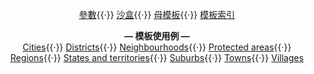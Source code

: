 <center><div style="{{Template:Infobox Indian jurisdiction/nav-style}} width:80%;">
[[Template:Infobox Indian jurisdiction/Parameters|參數]]{{·}} [[Template:Infobox Indian jurisdiction/Sandbox|沙盒]]{{·}} [[Template:Infobox Indian jurisdiction|母模板]]{{·}} [[Template:Infobox Indian jurisdiction/Template map|模板索引]]
</div></center>
<center><div style="{{Template:Infobox Indian jurisdiction/nav-style}} width:80%;">
'''— 模板使用例 —'''<br>
[[Template:Infobox Indian jurisdiction/Examples/city|Cities]]{{·}} [[Template:Infobox Indian jurisdiction/Examples/district|Districts]]{{·}} [[Template:Infobox Indian jurisdiction/Examples/neighbourhood|Neighbourhoods]]{{·}} [[Template:Infobox Indian jurisdiction/Examples/protected area|Protected areas]]{{·}} [[Template:Infobox Indian jurisdiction/Examples/region|Regions]]{{·}} [[Template:Infobox Indian jurisdiction/Examples/state|States and territories]]{{·}} [[Template:Infobox Indian jurisdiction/Examples/suburb|Suburbs]]{{·}} [[Template:Infobox Indian jurisdiction/Examples/town|Towns]]{{·}} [[Template:Infobox Indian jurisdiction/Examples/village|Villages]]
</div></center>
<!-- Categories -->
[[Category:Infobox Indian jurisdiction|{{SUBPAGENAME}}]]
